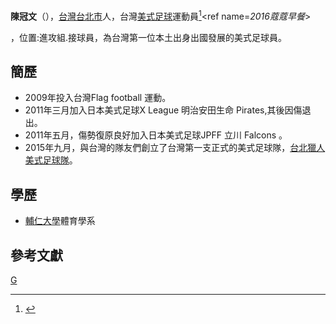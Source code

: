 '''陳冠文'''（{{Bd|1986年|10月20日|catIdx=C}}），[[台灣|台灣]][[台北市|台北市]]人，台灣[[美式足球|美式足球]]運動員<ref name="2016報導者">{{cite news|title=台灣第一支全裝美式足球隊，我來了！|author=鄭涵文|date=2016-02-06|accessdate=2018-06-23|url=https://www.twreporter.org/a/taiwan-american-football|publisher=報導者|archive-date=2018-06-22|archive-url=https://web.archive.org/web/20180622192906/https://www.twreporter.org/a/taiwan-american-football|dead-url=no}}</ref><ref name=''2016蔻蔻早餐''>{{cite web|url=https://www.youtube.com/watch?v=c_X1mAljHYc|title=蔻蔻早餐20160322-軟實力MIT-台灣第一支全裝美式足球隊「台北獵人」|author=周玉蔻|publisher=HIT FM|date=2016-03-22|accessdate=2018-06-30}}</ref>，位置:進攻組.接球員，為台灣第一位本土出身出國發展的美式足球員。

== 簡歷 ==
*2009年投入台灣Flag football 運動。
*2011年三月加入日本美式足球X League 明治安田生命 Pirates,其後因傷退出。
*2011年五月，傷勢復原良好加入日本美式足球JPFF 立川 Falcons 。
*2015年九月，與台灣的隊友們創立了台灣第一支正式的美式足球隊，[[台北獵人美式足球隊|台北獵人美式足球隊]]。

== 學歷 ==
*[[輔仁大學|輔仁大學]]體育學系

== 參考文獻 ==
{{reflist}}

[[分类:陈姓|G]]